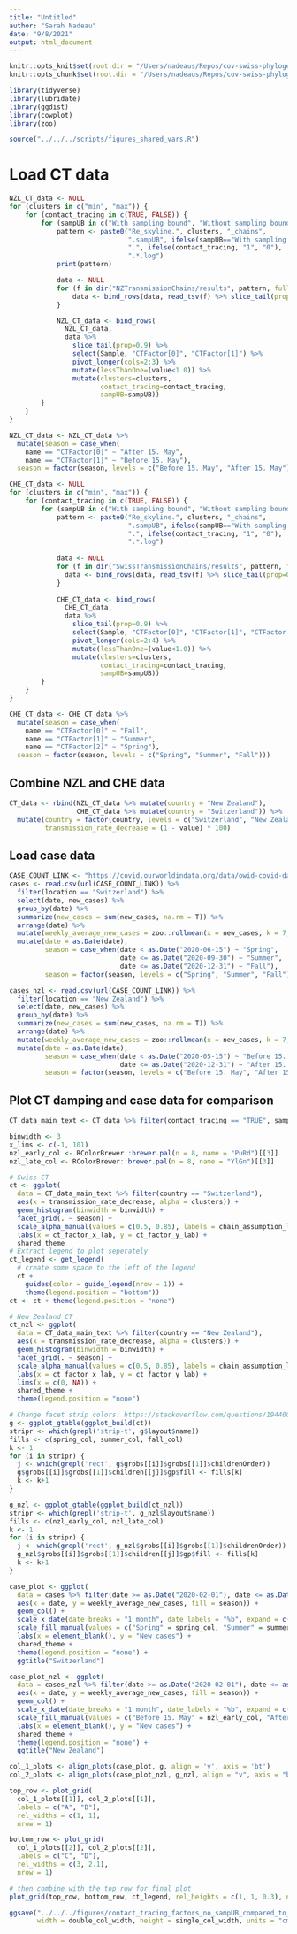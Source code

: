 ```yaml
---
title: "Untitled"
author: "Sarah Nadeau"
date: "9/8/2021"
output: html_document
---
```


```r
knitr::opts_knit$set(root.dir = "/Users/nadeaus/Repos/cov-swiss-phylogenetics/results_all/bdsky/log_files/")
knitr::opts_chunk$set(root.dir = "/Users/nadeaus/Repos/cov-swiss-phylogenetics/results_all/bdsky/log_files/")
```


```r
library(tidyverse)
library(lubridate)
library(ggdist)
library(cowplot)
library(zoo)

source("../../../scripts/figures_shared_vars.R")
```

# Load CT data

```r
NZL_CT_data <- NULL
for (clusters in c("min", "max")) {
    for (contact_tracing in c(TRUE, FALSE)) {
        for (sampUB in c("With sampling bound", "Without sampling bound" )) {
            pattern <- paste0("Re_skyline.", clusters, "_chains",
                              ".sampUB", ifelse(sampUB=="With sampling bound", "0.4", "1.0"),
                              ".", ifelse(contact_tracing, "1", "0"),
                              ".*.log")
            print(pattern)

            data <- NULL
            for (f in dir("NZTransmissionChains/results", pattern, full.names=TRUE)) {
                data <- bind_rows(data, read_tsv(f) %>% slice_tail(prop=0.9))
            }

            NZL_CT_data <- bind_rows(
              NZL_CT_data,
              data %>%
                slice_tail(prop=0.9) %>%
                select(Sample, "CTFactor[0]", "CTFactor[1]") %>%
                pivot_longer(cols=2:3) %>%
                mutate(lessThanOne=(value<1.0)) %>%
                mutate(clusters=clusters,
                       contact_tracing=contact_tracing,
                       sampUB=sampUB))
        }
    }
}

NZL_CT_data <- NZL_CT_data %>%
  mutate(season = case_when(
    name == "CTFactor[0]" ~ "After 15. May",
    name == "CTFactor[1]" ~ "Before 15. May"), 
  season = factor(season, levels = c("Before 15. May", "After 15. May")))

CHE_CT_data <- NULL
for (clusters in c("min", "max")) {
    for (contact_tracing in c(TRUE, FALSE)) {
        for (sampUB in c("With sampling bound", "Without sampling bound" )) {
            pattern <- paste0("Re_skyline.", clusters, "_chains",
                              ".sampUB", ifelse(sampUB=="With sampling bound", "0.05", "1.0"),
                              ".", ifelse(contact_tracing, "1", "0"),
                              ".*.log")
            
            data <- NULL
            for (f in dir("SwissTransmissionChains/results", pattern, full.names=TRUE)) {
              data <- bind_rows(data, read_tsv(f) %>% slice_tail(prop=0.9))
            }
            
            CHE_CT_data <- bind_rows(
              CHE_CT_data,
              data %>%
                slice_tail(prop=0.9) %>%
                select(Sample, "CTFactor[0]", "CTFactor[1]", "CTFactor[2]") %>%
                pivot_longer(cols=2:4) %>%
                mutate(lessThanOne=(value<1.0)) %>%
                mutate(clusters=clusters,
                       contact_tracing=contact_tracing,
                       sampUB=sampUB))
        }
    }
}

CHE_CT_data <- CHE_CT_data %>%
  mutate(season = case_when(
    name == "CTFactor[0]" ~ "Fall",
    name == "CTFactor[1]" ~ "Summer",
    name == "CTFactor[2]" ~ "Spring"), 
  season = factor(season, levels = c("Spring", "Summer", "Fall")))
```

## Combine NZL and CHE data

```r
CT_data <- rbind(NZL_CT_data %>% mutate(country = "New Zealand"),
                 CHE_CT_data %>% mutate(country = "Switzerland")) %>%
  mutate(country = factor(country, levels = c("Switzerland", "New Zealand")),
         transmission_rate_decrease = (1 - value) * 100)
```

## Load case data

```r
CASE_COUNT_LINK <- "https://covid.ourworldindata.org/data/owid-covid-data.csv"
cases <- read.csv(url(CASE_COUNT_LINK)) %>%
  filter(location == "Switzerland") %>%
  select(date, new_cases) %>%
  group_by(date) %>%
  summarize(new_cases = sum(new_cases, na.rm = T)) %>%
  arrange(date) %>%
  mutate(weekly_average_new_cases = zoo::rollmean(x = new_cases, k = 7, na.pad = T)) %>%
  mutate(date = as.Date(date),
         season = case_when(date < as.Date("2020-06-15") ~ "Spring",
                            date <= as.Date("2020-09-30") ~ "Summer",
                            date <= as.Date("2020-12-31") ~ "Fall"),
         season = factor(season, levels = c("Spring", "Summer", "Fall")))

cases_nzl <- read.csv(url(CASE_COUNT_LINK)) %>%
  filter(location == "New Zealand") %>%
  select(date, new_cases) %>%
  group_by(date) %>%
  summarize(new_cases = sum(new_cases, na.rm = T)) %>%
  arrange(date) %>%
  mutate(weekly_average_new_cases = zoo::rollmean(x = new_cases, k = 7, na.pad = T)) %>%
  mutate(date = as.Date(date),
         season = case_when(date < as.Date("2020-05-15") ~ "Before 15. May",
                            date <= as.Date("2020-12-31") ~ "After 15. May"),
         season = factor(season, levels = c("Before 15. May", "After 15. May")))
```

## Plot CT damping and case data for comparison

```r
CT_data_main_text <- CT_data %>% filter(contact_tracing == "TRUE", sampUB == "Without sampling bound")

binwidth <- 3
x_lims <- c(-1, 101)
nzl_early_col <- RColorBrewer::brewer.pal(n = 8, name = "PuRd")[[3]]
nzl_late_col <- RColorBrewer::brewer.pal(n = 8, name = "YlGn")[[3]]

# Swiss CT
ct <- ggplot(
  data = CT_data_main_text %>% filter(country == "Switzerland"),
  aes(x = transmission_rate_decrease, alpha = clusters)) + 
  geom_histogram(binwidth = binwidth) + 
  facet_grid(. ~ season) + 
  scale_alpha_manual(values = c(0.5, 0.85), labels = chain_assumption_labs, name = chains_assumption_legend_name) + 
  labs(x = ct_factor_x_lab, y = ct_factor_y_lab) + 
  shared_theme
# Extract legend to plot seperately
ct_legend <- get_legend(
  # create some space to the left of the legend
  ct +
    guides(color = guide_legend(nrow = 1)) +
    theme(legend.position = "bottom"))
ct <- ct + theme(legend.position = "none")

# New Zealand CT
ct_nzl <- ggplot(
  data = CT_data_main_text %>% filter(country == "New Zealand"),
  aes(x = transmission_rate_decrease, alpha = clusters)) + 
  geom_histogram(binwidth = binwidth) + 
  facet_grid(. ~ season) + 
  scale_alpha_manual(values = c(0.5, 0.85), labels = chain_assumption_labs, name = chains_assumption_legend_name) + 
  labs(x = ct_factor_x_lab, y = ct_factor_y_lab) +
  lims(x = c(0, NA)) + 
  shared_theme + 
  theme(legend.position = "none")

# Change facet strip colors: https://stackoverflow.com/questions/19440069/ggplot2-facet-wrap-strip-color-based-on-variable-in-data-set
g <- ggplot_gtable(ggplot_build(ct))
stripr <- which(grepl('strip-t', g$layout$name))
fills <- c(spring_col, summer_col, fall_col)
k <- 1
for (i in stripr) {
  j <- which(grepl('rect', g$grobs[[i]]$grobs[[1]]$childrenOrder))
  g$grobs[[i]]$grobs[[1]]$children[[j]]$gp$fill <- fills[k]
  k <- k+1
}

g_nzl <- ggplot_gtable(ggplot_build(ct_nzl))
stripr <- which(grepl('strip-t', g_nzl$layout$name))
fills <- c(nzl_early_col, nzl_late_col)
k <- 1
for (i in stripr) {
  j <- which(grepl('rect', g_nzl$grobs[[i]]$grobs[[1]]$childrenOrder))
  g_nzl$grobs[[i]]$grobs[[1]]$children[[j]]$gp$fill <- fills[k]
  k <- k+1
}

case_plot <- ggplot(
  data = cases %>% filter(date >= as.Date("2020-02-01"), date <= as.Date("2020-11-30")),
  aes(x = date, y = weekly_average_new_cases, fill = season)) + 
  geom_col() + 
  scale_x_date(date_breaks = "1 month", date_labels = "%b", expand = c(0, 3)) + 
  scale_fill_manual(values = c("Spring" = spring_col, "Summer" = summer_col, "Fall" = fall_col)) + 
  labs(x = element_blank(), y = "New cases") + 
  shared_theme + 
  theme(legend.position = "none") + 
  ggtitle("Switzerland")

case_plot_nzl <- ggplot(
  data = cases_nzl %>% filter(date >= as.Date("2020-02-01"), date <= as.Date("2020-11-30")),
  aes(x = date, y = weekly_average_new_cases, fill = season)) + 
  geom_col() + 
  scale_x_date(date_breaks = "1 month", date_labels = "%b", expand = c(0, 3)) + 
  scale_fill_manual(values = c("Before 15. May" = nzl_early_col, "After 15. May" = nzl_late_col)) + 
  labs(x = element_blank(), y = "New cases") + 
  shared_theme + 
  theme(legend.position = "none") + 
  ggtitle("New Zealand")

col_1_plots <- align_plots(case_plot, g, align = 'v', axis = 'bt')
col_2_plots <- align_plots(case_plot_nzl, g_nzl, align = "v", axis = "bt")

top_row <- plot_grid(
  col_1_plots[[1]], col_2_plots[[1]],
  labels = c("A", "B"),
  rel_widths = c(1, 1),
  nrow = 1)

bottom_row <- plot_grid(
  col_1_plots[[2]], col_2_plots[[2]],
  labels = c("C", "D"),
  rel_widths = c(3, 2.1),
  nrow = 1)

# then combine with the top row for final plot
plot_grid(top_row, bottom_row, ct_legend, rel_heights = c(1, 1, 0.3), ncol = 1)

ggsave("../../../figures/contact_tracing_factors_no_sampUB_compared_to_cases.png",
       width = double_col_width, height = single_col_width, units = "cm")
```

